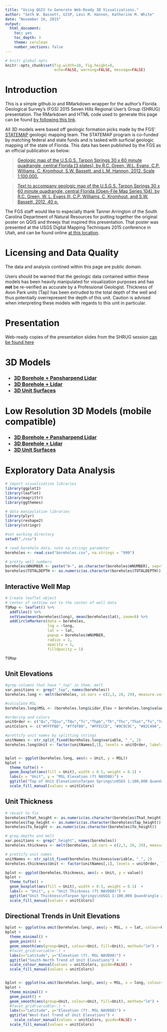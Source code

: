 ```yaml
---
title: "Using QGIS to Generate Web-Ready 3D Visualizations."
author: "Seth W. Bassett, GISP, Levi M. Hannon, Katherine M. White"
date: "November 16, 2015"
output: 
  html_document:
    toc: yes
    toc_depth: 3
    theme: cerulean
    number_sections: false
---
```

```r
# knitr global opts
knitr::opts_chunk$set(fig.width=10, fig.height=8,
                      echo=FALSE, warning=FALSE, message=FALSE)
```


# Introduction

This is a simple github.io and RMarkdown wrapper for the author's Florida Geological Survey's (FGS) 2015 Seven Hills Regional User's Group (SHRUG) presentation. The RMarkdown and HTML code used to generate this page can be found [by following this link](https://github.com/FloridaGeologicalSurvey/SHRUG2015/tree/gh_pages).

All 3D models were based off geologic formation picks made by the FGS' [STATEMAP](http://www.dep.state.fl.us/geology/programs/statemap.htm) geologic mapping team. The STATEMAP program is co-funded by matching federal and state funds and is tasked with surficial geologic mapping of the state of Florida. This data has been published by the FGS as an official publication as below:

> [Geologic map of the U.S.G.S. Tarpon Springs 30 x 60 minute quadrangle, central Florida [3 plates], by R.C.
Green, W.L. Evans, C.P. Williams, C. Kromhout, S.W. Bassett, and L.M. Hannon, 2012. Scale 1:100,000.](http://www.dep.state.fl.us/geology/programs/statemap/index.html#19)

> [Text to accompany geologic map of the U.S.G.S. Tarpon Springs 30 x 60 minute quadrangle, central
Florida (Open-File Map Series 104), by R.C. Green, W. L. Evans III, C.P. Williams, C. Kromhout,
and S.W. Bassett, 2012, 40 p.](http://publicfiles.dep.state.fl.us/FGS/FGS_Publications/OFR/OFR98_FINAL.pdf)

The FGS staff would like to especially thank Tanner Arrington of the South Carolina Department of Natural Resources for putting together the original poster on QGIS and threejs that inspired this presentation. That poster was presented at the USGS Digital Mapping Techniques 2015 conference in Utah, and can be found online [at this location](http://ngmdb.usgs.gov/Info/dmt/docs/DMT15_Arrington.pdf).

# Licensing and Data Quality

The data and analysis contined within this page are public domain.

Users should be warned that the geologic data contained within these models has been heavily manipulated for visualization purposes and has __not__ be re-verified as accurate by a Professional Geologist. Thickness of Avon Park units (Tap) has been extruded to the total depth of the well and thus potentially overrepresent the depth of this unit. Caution is advised when interpreting these models with regards to this unit in particular. 

# Presentation

Web-ready copies of the presentation slides from the SHRUG session [can be found here](presentation/index.html)

# 3D Models
<h3>
* [3D Borehole + Pansharpend Lidar](threejs/3D Borehole Visualization/index.html)
* [3D Borehole + Lidar](threejs/3D Borehole and LiDAR Visualization/index.html)
* [3D Unit Surfaces](threejs/3D Surface Visualization/index.html)
</h3>

# Low Resolution 3D Models (mobile compatible)
<h3>
* [3D Borehole + Pansharpend Lidar](threejs_lowres/3D Borehole Visualization- Low Resolution/index.html)
* [3D Borehole + Lidar](threejs_lowres/3D Borehole and LiDAR Visualization- Low Resolution/index.html)
* [3D Unit Surfaces](threejs_lowres/3D Surface Visualization - Low Resolution/index.html)
</h3>


# Exploratory Data Analysis

```r


# import visualization libraries
library(ggplot2)
library(leaflet)
library(magrittr)
library(ggthemes)

# data manipulation libraries
library(plyr)
library(reshape2)
library(stringr)

#set working directory
setwd("./csv")

# read borehole data, note na.strings parameter
boreholes <- read.csv("boreholes.csv", na.strings = "999")

# pretty well numbers
boreholes$WNUMBER <- paste("W-", as.character(boreholes$WNUMBER), sep="")
boreholes$TOTALDEPTH <- as.numeric(as.character(boreholes$TOTALDEPTH))
```

## Interactive Well Map

```r

# Create leaflet object
# center of setView set to the center of well data
TSMap <- leaflet() %>%
  addTiles() %>%
  setView(mean(boreholes$long), mean(boreholes$lat), zoom=9) %>%
  addCircleMarkers(data = boreholes, 
                   lng = ~long, 
                   lat = ~ lat, 
                   popup = boreholes$WNUMBER,
                   radius = 1,
                   opacity = 1,
                   fillOpacity = 1)

TSMap

```

## Unit Elevations

```r
#grep columns that have "_top" in them, melt
var.positions <- grep("_top", names(boreholes))
boreholes.long <- melt(boreholes, id.vars = c(2,3, 28, 29), measure.vars = var.positions)

#calculate MSL
boreholes.long$MSL <- (boreholes.long$Lidar_Elev + boreholes.long$value)

#ordering and colors
unitOrder <- c("Qu","TQsu","TQu","Tc","Thpb","Th","Thc","That","Ts","To","Tap")
unitColors <- c("#FFFFBD", "#ffdf80", "#FFECCD", "#9C9C9C", "#82C496", "#C8F0DC", "#70db70", "#FFBFE9", "#A39CE6", "#2686E0", "#000099")

#prettify unit names by splitting strings
unitNames <- str_split_fixed(boreholes.long$variable, "_", 2)
boreholes.long$Unit <- factor(unitNames[,1], levels = unitOrder, labels = unitOrder)


bplot <- ggplot(boreholes.long, aes(x = Unit, y = MSL))
bplot + 
  theme_tufte() + 
  geom_boxplot(aes(fill = Unit), width = 0.5, weight = 0.1) + 
  labs(x = "Unit", y = "MSL Elevation (ft NAVD88)") + 
  ggtitle("Top of Unit Elevation\nTarpon Springs\nUSGS 1:100,000 Quandrangle and Surrounds") + 
  scale_fill_manual(values = unitColors)


```

## Unit Thickness

```r

# recast to fix
boreholes$That_height <- as.numeric(as.character(boreholes$That_height))
boreholes$Tap_height <- as.numeric(as.character(boreholes$Tap_height))
boreholes$To_height <- as.numeric(as.character(boreholes$To_height))

# grep depths and melt
var.positions <- grep("_height", names(boreholes))
boreholes.thickness <- melt(boreholes, id.vars = c(2,3, 28, 29), measure.vars = var.positions)

# prettify unit names
unitNames <- str_split_fixed(boreholes.thickness$variable, "_", 2)
boreholes.thickness$Unit <- factor(unitNames[,1], levels = unitOrder, labels = unitOrder)

bplot <- ggplot(boreholes.thickness, aes(x = Unit, y = value))
bplot + 
  theme_tufte() + 
  geom_boxplot(aes(fill = Unit), width = 0.5, weight = 0.1)  + 
  labs(x = "Unit", y = "Unit Thickness (ft NAVD88)") + 
  ggtitle("Unit Thickness\nTarpon Springs\nUSGS 1:100,000 Quandrangle and Surrounds") + 
  scale_fill_manual(values = unitColors)

```

## Directional Trends in Unit Elevations

```r
bplot <- ggplot(na.omit(boreholes.long), aes(y = MSL, x = lat, colour=Unit))
bplot + 
  theme_minimal() + 
  geom_point() + 
  geom_smooth(aes(group=Unit, colour=Unit, fill=Unit), method="lm") +
  #facet_grid(variable~.) +
  labs(x="Latitude", y="Elevation (ft. MSL NAVD88)") + 
  ggtitle("South-North Trend of Unit Elevations") + 
  scale_colour_manual(values = unitColors, guide=FALSE) + 
  scale_fill_manual(values = unitColors)


bplot <- ggplot(na.omit(boreholes.long), aes(y = MSL, x = long, colour=Unit))
bplot + 
  theme_minimal() + 
  geom_point() + 
  geom_smooth(aes(group=Unit, colour=Unit, fill=Unit), method="lm") +
  #facet_grid(variable~.) +
  labs(x="Latitude", y="Elevation (ft. MSL NAVD88)") + 
  ggtitle("West-East Trend of Unit Elevations") +
    scale_colour_manual(values = unitColors, guide=FALSE) + 
  scale_fill_manual(values = unitColors)
```


